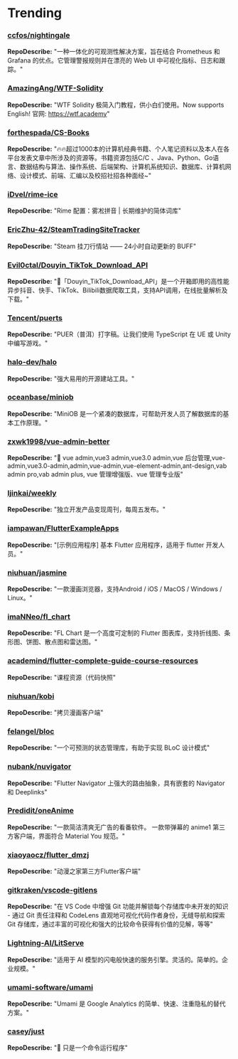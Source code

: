 
# Trending

### [ccfos/nightingale](https://github.com/ccfos/nightingale)
**RepoDescribe:** "一种一体化的可观测性解决方案，旨在结合 Prometheus 和 Grafana 的优点。它管理警报规则并在漂亮的 Web UI 中可视化指标、日志和跟踪。"
  

### [AmazingAng/WTF-Solidity](https://github.com/AmazingAng/WTF-Solidity)
**RepoDescribe:** "WTF Solidity 极简入门教程，供小白们使用。Now supports English! 官网: https://wtf.academy"
  

### [forthespada/CS-Books](https://github.com/forthespada/CS-Books)
**RepoDescribe:** "🔥🔥超过1000本的计算机经典书籍、个人笔记资料以及本人在各平台发表文章中所涉及的资源等。书籍资源包括C/C  、Java、Python、Go语言、数据结构与算法、操作系统、后端架构、计算机系统知识、数据库、计算机网络、设计模式、前端、汇编以及校招社招各种面经~"
  

### [iDvel/rime-ice](https://github.com/iDvel/rime-ice)
**RepoDescribe:** "Rime 配置：雾凇拼音 | 长期维护的简体词库"
  

### [EricZhu-42/SteamTradingSiteTracker](https://github.com/EricZhu-42/SteamTradingSiteTracker)
**RepoDescribe:** "Steam 挂刀行情站 —— 24小时自动更新的 BUFF"
  

### [Evil0ctal/Douyin_TikTok_Download_API](https://github.com/Evil0ctal/Douyin_TikTok_Download_API)
**RepoDescribe:** "🚀「Douyin_TikTok_Download_API」是一个开箱即用的高性能异步抖音、快手、TikTok、Bilibili数据爬取工具，支持API调用，在线批量解析及下载。"
  

### [Tencent/puerts](https://github.com/Tencent/puerts)
**RepoDescribe:** "PUER（普洱）打字稿。让我们使用 TypeScript 在 UE 或 Unity 中编写游戏。"
  

### [halo-dev/halo](https://github.com/halo-dev/halo)
**RepoDescribe:** "强大易用的开源建站工具。"
  

### [oceanbase/miniob](https://github.com/oceanbase/miniob)
**RepoDescribe:** "MiniOB 是一个紧凑的数据库，可帮助开发人员了解数据库的基本工作原理。"
  

### [zxwk1998/vue-admin-better](https://github.com/zxwk1998/vue-admin-better)
**RepoDescribe:** "🎉 vue admin,vue3 admin,vue3.0 admin,vue 后台管理,vue-admin,vue3.0-admin,admin,vue-admin,vue-element-admin,ant-design,vab admin pro,vab admin plus, vue 管理增强版、vue 管理专业版"
  

### [ljinkai/weekly](https://github.com/ljinkai/weekly)
**RepoDescribe:** "独立开发产品变现周刊，每周五发布。"
  

### [iampawan/FlutterExampleApps](https://github.com/iampawan/FlutterExampleApps)
**RepoDescribe:** "[示例应用程序] 基本 Flutter 应用程序，适用于 flutter 开发人员。"
  

### [niuhuan/jasmine](https://github.com/niuhuan/jasmine)
**RepoDescribe:** "一款漫画浏览器，支持Android / iOS / MacOS / Windows / Linux。"
  

### [imaNNeo/fl_chart](https://github.com/imaNNeo/fl_chart)
**RepoDescribe:** "FL Chart 是一个高度可定制的 Flutter 图表库，支持折线图、条形图、饼图、散点图和雷达图。"
  

### [academind/flutter-complete-guide-course-resources](https://github.com/academind/flutter-complete-guide-course-resources)
**RepoDescribe:** "课程资源（代码快照"
  

### [niuhuan/kobi](https://github.com/niuhuan/kobi)
**RepoDescribe:** "拷贝漫画客户端"
  

### [felangel/bloc](https://github.com/felangel/bloc)
**RepoDescribe:** "一个可预测的状态管理库，有助于实现 BLoC 设计模式"
  

### [nubank/nuvigator](https://github.com/nubank/nuvigator)
**RepoDescribe:** "Flutter Navigator 上强大的路由抽象，具有嵌套的 Navigator 和 Deeplinks"
  

### [Predidit/oneAnime](https://github.com/Predidit/oneAnime)
**RepoDescribe:** "一款简洁清爽无广告的看番软件。 一款带弹幕的 anime1 第三方客户端，界面符合 Material You 规范。"
  

### [xiaoyaocz/flutter_dmzj](https://github.com/xiaoyaocz/flutter_dmzj)
**RepoDescribe:** "动漫之家第三方Flutter客户端"
  

### [gitkraken/vscode-gitlens](https://github.com/gitkraken/vscode-gitlens)
**RepoDescribe:** "在 VS Code 中增强 Git 功能并解锁每个存储库中未开发的知识 - 通过 Git 责任注释和 CodeLens 直观地可视化代码作者身份，无缝导航和探索 Git 存储库，通过丰富的可视化和强大的比较命令获得有价值的见解，等等"
  

### [Lightning-AI/LitServe](https://github.com/Lightning-AI/LitServe)
**RepoDescribe:** "适用于 AI 模型的闪电般快速的服务引擎。灵活的。简单的。企业规模。"
  

### [umami-software/umami](https://github.com/umami-software/umami)
**RepoDescribe:** "Umami 是 Google Analytics 的简单、快速、注重隐私的替代方案。"
  

### [casey/just](https://github.com/casey/just)
**RepoDescribe:** "🤖 只是一个命令运行程序"
  